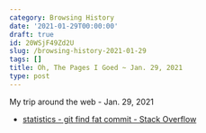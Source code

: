 ```yaml
---
category: Browsing History
date: '2021-01-29T00:00:00'
draft: true
id: 20WSjF49Zd2U
slug: /browsing-history-2021-01-29
tags: []
title: Oh, The Pages I Goed ~ Jan. 29, 2021
type: post
---
```


My trip around the web - Jan. 29, 2021

- [statistics - git find fat commit - Stack Overflow](https://stackoverflow.com/questions/1286183/git-find-fat-commit/1557398#1557398)